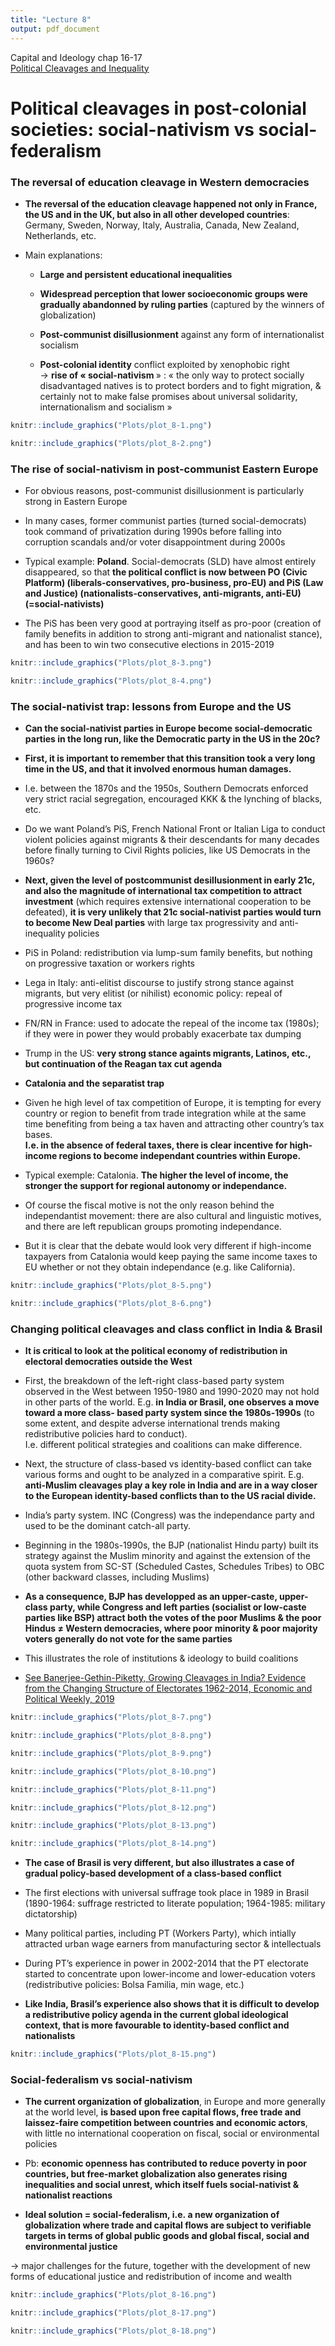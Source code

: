 ```yaml
---
title: "Lecture 8"
output: pdf_document
---
```


Capital and Ideology chap 16-17\
[Political Cleavages and Inequality](http://piketty.pse.ens.fr/files/GethinMartinezPiketty2019Slides.pdf)

# Political cleavages in post-colonial societies: social-nativism vs social-federalism

### The reversal of education cleavage in Western democracies

* **The reversal of the education cleavage happened not only in France, the US and in the UK, but also in all other developed countries**: Germany, Sweden, Norway, Italy, Australia, Canada, New Zealand, Netherlands, etc.

* Main explanations:

  + **Large and persistent educational inequalities**

  + **Widespread perception that lower socioeconomic groups were gradually abandonned by ruling parties** (captured by the winners of globalization)

  + **Post-communist disillusionment** against any form of internationalist socialism

  + **Post-colonial identity** conflict exploited by xenophobic right\
$\rightarrow$ **rise of « social-nativism **» : « the only way to protect socially disadvantaged natives is to protect borders and to fight migration, & certainly not to make false promises about universal solidarity, internationalism and socialism »
  
```r
knitr::include_graphics("Plots/plot_8-1.png")
```

```r
knitr::include_graphics("Plots/plot_8-2.png")
```

### The rise of social-nativism in post-communist Eastern Europe

* For obvious reasons, post-communist disillusionment is particularly strong in Eastern Europe

* In many cases, former communist parties (turned social-democrats) took
command of privatization during 1990s before falling into corruption scandals and/or voter disappointment during 2000s

* Typical example: **Poland**. Social-democrats (SLD) have almost entirely
disappeared, so that **the political conflict is now between PO (Civic Platform) (liberals-conservatives, pro-business, pro-EU) and PiS (Law and Justice) (nationalists-conservatives, anti-migrants, anti-EU) (=social-nativists)**

* The PiS has been very good at portraying itself as pro-poor (creation of family benefits in addition to strong anti-migrant and nationalist stance), and has been to win two consecutive elections in 2015-2019



```r
knitr::include_graphics("Plots/plot_8-3.png")
```

```r
knitr::include_graphics("Plots/plot_8-4.png")
```


### The social-nativist trap: lessons from Europe and the US

* **Can the social-nativist parties in Europe become social-democratic parties in the long run, like the Democratic party in the US in the 20c?**

* **First, it is important to remember that this transition took a very long time in the US, and that it involved enormous human damages.**

* I.e. between the 1870s and the 1950s, Southern Democrats enforced very
strict racial segregation, encouraged KKK & the lynching of blacks, etc.

* Do we want Poland’s PiS, French National Front or Italian Liga to conduct
violent policies against migrants & their descendants for many decades
before finally turning to Civil Rights policies, like US Democrats in the 1960s?

* **Next, given the level of postcommunist desillusionment in early 21c, and also the magnitude of international tax competition to attract investment** (which requires extensive international cooperation to be defeated), **it is very unlikely that 21c social-nativist parties would turn to become New Deal parties** with large tax progressivity and anti-inequality policies

* PiS in Poland: redistribution via lump-sum family benefits, but nothing on
progressive taxation or workers rights

* Lega in Italy: anti-elitist discourse to justify strong stance against migrants, but very elitist (or nihilist) economic policy: repeal of progressive income tax

* FN/RN in France: used to adocate the repeal of the income tax (1980s); if
they were in power they would probably exacerbate tax dumping

* Trump in the US: **very strong stance againts migrants, Latinos, etc., but continuation of the Reagan tax cut agenda**


* **Catalonia and the separatist trap**
\newpage
* Given he high level of tax competition of Europe, it is tempting for every country or region to benefit from trade integration while at the same time benefiting from being a tax haven and attracting other country’s tax bases.\
**I.e. in the absence of federal taxes, there is clear incentive for high-income regions to become independant countries within Europe.**

* Typical exemple: Catalonia. **The higher the level of income, the stronger the support for regional autonomy or independance.**

* Of course the fiscal motive is not the only reason behind the independantist movement: there are also cultural and linguistic motives, and there are left republican groups promoting independance.

* But it is clear that the debate would look very different if high-income
taxpayers from Catalonia would keep paying the same income taxes to EU
whether or not they obtain independance (e.g. like California).

```r
knitr::include_graphics("Plots/plot_8-5.png")
```

```r
knitr::include_graphics("Plots/plot_8-6.png")
```

### Changing political cleavages and class conflict in India & Brasil

* **It is critical to look at the political economy of redistribution in electoral democraties outside the West**

* First, the breakdown of the left-right class-based party system observed in the West between 1950-1980 and 1990-2020 may not hold in other parts of
the world. E.g. **in India or Brasil, one observes a move toward a more class- based party system since the 1980s-1990s** (to some extent, and despite adverse international trends making redistributive policies hard to conduct).\
I.e. different political strategies and coalitions can make difference.

* Next, the structure of class-based vs identity-based conflict can take various forms and ought to be analyzed in a comparative spirit.
E.g. **anti-Muslim cleavages play a key role in India and are in a way closer to the European identity-based conflicts than to the US racial divide.**

* India’s party system. INC (Congress) was the independance party and used to be the dominant catch-all party.

* Beginning in the 1980s-1990s, the BJP (nationalist Hindu party) built its
strategy against the Muslim minority and against the extension of the quota
system from SC-ST (Scheduled Castes, Schedules Tribes) to OBC (other
backward classes, including Muslims)

* **As a consequence, BJP has developped as an upper-caste, upper-class party, while Congress and left parties (socialist or low-caste parties like BSP) attract both the votes of the poor Muslims & the poor Hindus $\neq$ Western democracies, where poor minority & poor majority voters generally do not vote for the same parties**

* This illustrates the role of institutions & ideology to build coalitions

* [See Banerjee-Gethin-Piketty, Growing Cleavages in India? Evidence from the Changing Structure of Electorates 1962-2014, Economic and Political Weekly, 2019](http://piketty.pse.ens.fr/files/BanerjeeGethinPiketty2019EPW.pdf) 

```r
knitr::include_graphics("Plots/plot_8-7.png")
```

```r
knitr::include_graphics("Plots/plot_8-8.png")
```

```r
knitr::include_graphics("Plots/plot_8-9.png")
```

```r
knitr::include_graphics("Plots/plot_8-10.png")
```

```r
knitr::include_graphics("Plots/plot_8-11.png")
```

```r
knitr::include_graphics("Plots/plot_8-12.png")
```

```r
knitr::include_graphics("Plots/plot_8-13.png")
```

```r
knitr::include_graphics("Plots/plot_8-14.png")
```

* **The case of Brasil is very different, but also illustrates a case of gradual policy-based development of a class-based conflict**

* The first elections with universal suffrage took place in 1989 in Brasil
(1890-1964: suffrage restricted to literate population; 1964-1985: military dictatorship)

* Many political parties, including PT (Workers Party), which intially attracted urban wage earners from manufacturing sector & intellectuals

* During PT’s experience in power in 2002-2014 that the PT electorate
started to concentrate upon lower-income and lower-education voters
(redistributive policies: Bolsa Familia, min wage, etc.)

* **Like India, Brasil’s experience also shows that it is difficult to develop a redistributive policy agenda in the current global ideological context, that is more favourable to identity-based conflict and nationalists**


```r
knitr::include_graphics("Plots/plot_8-15.png")
```
### Social-federalism vs social-nativism

* **The current organization of globalization**, in Europe and more generally at the world level, **is based upon free capital flows, free trade and laissez-faire competition between countries and economic actors**, with little no international cooperation on fiscal, social or environmental policies

* Pb: **economic openness has contributed to reduce poverty in poor countries, but free-market globalization also generates rising inequalities and social unrest, which itself fuels social-nativist & nationalist reactions**

* **Ideal solution = social-federalism, i.e. a new organization of globalization where trade and capital flows are subject to verifiable targets in terms of global public goods and global fiscal, social and environmental justice**


$\rightarrow$ major challenges for the future, together with the development of new forms of educational justice and redistribution of income and wealth


```r
knitr::include_graphics("Plots/plot_8-16.png")
```

```r
knitr::include_graphics("Plots/plot_8-17.png")
```

```r
knitr::include_graphics("Plots/plot_8-18.png")
```




